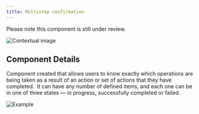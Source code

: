 ```yaml
---
title: Multistep confirmation
---
```


<InlineNotification kind="warning">

  Please note this component is still under review.

</InlineNotification>

<Row>
  <Column colLg={8}>

![Contextual image](images/0.png)

  </Column>
</Row>

## Component Details

Component created that allows users to know exactly which operations are being taken as a result of an action
or set of actions that they have completed.  It can have any number of defined items, and each one can be in one of
three states — in progress, successfully completed or failed.

<Row>
  <Column colMd={6} colLg={6}>

![Example](images/1.png)

  </Column>
</Row>
